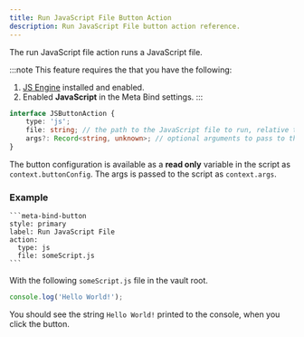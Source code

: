 ```yaml
---
title: Run JavaScript File Button Action
description: Run JavaScript File button action reference.
---
```


The run JavaScript file action runs a JavaScript file.

:::note
This feature requires the that you have the following:

1. [JS Engine](https://github.com/mProjectsCode/obsidian-js-engine-plugin) installed and enabled.
2. Enabled **JavaScript** in the Meta Bind settings.
   :::

```ts
interface JSButtonAction {
	type: 'js';
	file: string; // the path to the JavaScript file to run, relative to the vault root
	args?: Record<string, unknown>; // optional arguments to pass to the script (available in the script as `context.args`)
}
```

The button configuration is available as a **read only** variable in the script as `context.buttonConfig`.
The args is passed to the script as `context.args`.

### Example

````custom_markdown {5-6}
```meta-bind-button
style: primary
label: Run JavaScript File
action:
  type: js
  file: someScript.js
```
````

With the following `someScript.js` file in the vault root.

```js title="someScript.js"
console.log('Hello World!');
```

You should see the string `Hello World!` printed to the console, when you click the button.
